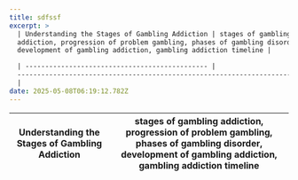 ```yaml
---
title: sdfssf
excerpt: >
  | Understanding the Stages of Gambling Addiction | stages of gambling
  addiction, progression of problem gambling, phases of gambling disorder,
  development of gambling addiction, gambling addiction timeline |

  | ---------------------------------------------- |
  ----------------------------------------------------------------------------------------------------------------------------------------------------------
  |
date: 2025-05-08T06:19:12.782Z
---
```


| Understanding the Stages of Gambling Addiction | stages of gambling addiction, progression of problem gambling, phases of gambling disorder, development of gambling addiction, gambling addiction timeline |
| ---------------------------------------------- | ---------------------------------------------------------------------------------------------------------------------------------------------------------- |
